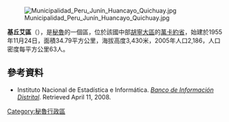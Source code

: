 [[Image:Municipalidad_Peru_Junín_Huancayo_Quichuay.jpg|right]]

'''基丘艾區'''（{{lang-es|Distrito de Quichuay}}），是[[秘魯|秘魯]]的一個區，位於該國中部[[胡寧大區|胡寧大區]]的[[萬卡約省|萬卡約省]]，始建於1955年11月24日，面積34.79平方公里，海拔高度3,430米，2005年人口2,186，人口密度每平方公里63人。

==參考資料==
*{{es icon}} Instituto Nacional de Estadística e Informática. ''[https://web.archive.org/web/20080410165254/http://desa.inei.gob.pe/mapas/bid/ Banco de Información Distrital]''. Retrieved April 11, 2008.

{{Peru-geo-stub}}
[[Category:秘魯行政區|Category:秘魯行政區]]